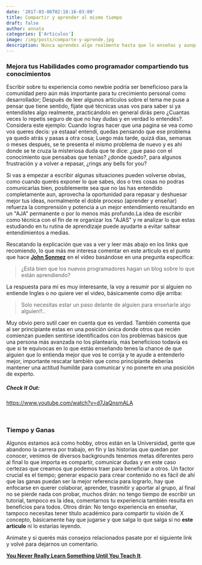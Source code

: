 ```yaml
---
date: '2017-03-06T02:18:16-03:00'
title: Compartir y aprender al mismo tiempo
draft: false
author: annata
categories: ['Articulos']
image: /img/posts/comparte-y-aprende.jpg
description: Nunca aprendes algo realmente hasta que lo enseñas y aunque creas que no sabes nada aun solo tienes que estar un paso delante de alguien para enseñarle algo a otra persona. -John Sonmez
---
```


### Mejora tus Habilidades como programador compartiendo tus conocimientos

Escribir sobre tu experiencia como newbie podría ser beneficioso para la comunidad pero aún más importante para tu crecimiento personal como desarrollador; Después de leer algunos artículos sobre el tema me puse a pensar que tiene sentido, fijate qué técnicas usas vos para saber si ya entendistes algo realmente, practicándolo en general dirás pero ¿Cuantas veces lo repetis seguro de que no hay dudas y en verdad lo entendés?. Considera este ejemplo: Cuando logras hacer que una pagina se vea como vos queres decis: ya estaaa! entendí, quedas pensando que ese problema ya quedo atrás y pasas a otra cosa; Luego más tarde, quizá días, semanas o meses después, se te presenta el mismo problema de nuevo y es ahi donde se te cruza la misteriosa duda que te dice: ¿que paso con el conocimiento que pensabas que tenías? ¿donde quedo?, para algunos frustración y a volver a repasar, ¿rings any bells for you?

Si vas a empezar a escribir algunas situaciones pueden volverse obvias, como cuando querés exponer lo que sabes, dos o tres cosas no podras comunicarlas bien, posiblemente sea que no las has entendido completamente aun, aprovecha la oportunidad para repasar y deshuesar mejor tus ideas, normalmente el doble proceso (aprender y enseñar) refuerza la comprensión y potencia a un mejor entendimiento resultando en un "AJA" permanente o por lo menos más profundo.La idea de escribir como técnica con el fin de re organizar los "AJAS" y re analizar lo que estas estudiando en tu rutina de aprendizaje puede ayudarte a evitar saltear entendimientos a medias.

Rescatando la explicación que vas a ver y leer más abajo en los links que recomiendo, lo que más me interesa comentar en este articulo es el punto que hace **[John Sonmez](https://www.linkedin.com/in/johnsonmez)** en el vídeo basándose en una pregunta especifica:

> ¿Está bien que los nuevos programadores hagan un blog sobre lo que están aprendiendo?

La respuesta para mí es muy interesante, la voy a resumir por si alguien no entiende Ingles o no quiere ver el video, básicamente como dije arriba:

> Solo necesitas estar un paso delante de alguien para enseñarle algo alguien!!..

Muy obvio pero sutil caer en cuenta que es verdad. También comenta que al ser principiante estas en una posición única donde otros que recién comienzan pueden sentirse identificados con los problemas básicos que una persona más avanzada no los plantearía, más beneficioso todavía es que si te equivocas en lo que estás enseñando tenes la chance de que alguien que lo entienda mejor que vos te corrija y te ayude a entenderlo mejor, importante rescatar también que como principiante deberías mantener una actitud humilde para comunicar y no ponerte en una posición de experto.

##### Check It Out:

https://www.youtube.com/watch?v=d7JaQnsmALA

&nbsp;

### Tiempo y Ganas

Algunos estamos acá como hobby, otros están en la Universidad, gente que abandono la carrera por trabajo, en fin y las historias que quedan por conocer, venimos de diversos backgrounds tenemos metas diferentes pero al final lo que importa es compartir, comunicar dudas y en este caso certezas que creamos que podemos traer para beneficiar a otros. Un factor crucial es el tiempo; generar espacio para crear contenido no es fácil de ahí que las ganas puedan ser la mejor referencia para lograrlo, hay que enfocarse en querer colaborar, aprender, trasmitir y aportar al grupo, al final no se pierde nada con probar, muchos dirán: no tengo tiempo de escribir un tutorial, tampoco es la idea, comentarnos tu experiencia también resulta en beneficios para todos. Otros dirán: No tengo experiencia en enseñar, tampoco necesitas tener titulo académico para compartir tu visión de X concepto, básicamente hay que jugarse y que salga lo que salga si no **este articulo** ni lo estarías leyendo.

Animate y si querés más consejos relacionados pasate por el siguiente link y volvé para dejarnos un comentario.

**[You Never Really Learn Something Until You Teach It](https://dzone.com/articles/you-never-really-learn)**.
